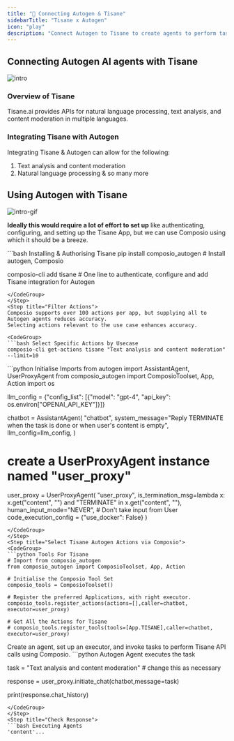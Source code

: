 ```yaml
---
title: "🚀 Connecting Autogen & Tisane"
sidebarTitle: "Tisane x Autogen"
icon: "play"
description: "Connect Autogen to Tisane to create agents to perform tasks using natural language"
---
```


## Connecting Autogen AI agents with Tisane
![intro](/media/intro.jpg)

### Overview of Tisane

Tisane.ai provides APIs for natural language processing, text analysis, and content moderation in multiple languages.

### Integrating Tisane with Autogen

Integrating Tisane & Autogen can allow for the following:

1. Text analysis and content moderation
2. Natural language processing
& so many more

## Using Autogen with Tisane
![intro-gif](/media/intro.gif)
<Steps>
<Step title="Setting Up the Environment">

**Ideally this would require a lot of effort to set up** like authenticating, configuring, and setting up the Tisane App, but we can use Composio using which it should be a breeze.

<CodeGroup>
```bash Installing & Authorising Tisane
pip install composio_autogen # Install autogen, Composio 

composio-cli add tisane # One line to authenticate, configure and add Tisane integration for Autogen
```
</CodeGroup>
</Step>
<Step title="Filter Actions">
Composio supports over 100 actions per app, but supplying all to Autogen agents reduces accuracy.
Selecting actions relevant to the use case enhances accuracy.

<CodeGroup>
```bash Select Specific Actions by Usecase
composio-cli get-actions tisane "Text analysis and content moderation" --limit=10
```
</CodeGroup>

</Step>
<Step title="Import Base Packages">

<CodeGroup>
```python Initialise Imports
from autogen import AssistantAgent, UserProxyAgent
from composio_autogen import ComposioToolset, App, Action
import os

llm_config = {"config_list": [{"model": "gpt-4", "api_key": os.environ["OPENAI_API_KEY"]}]}

chatbot = AssistantAgent(
    "chatbot",
    system_message="Reply TERMINATE when the task is done or when user's content is empty",
    llm_config=llm_config,
)

# create a UserProxyAgent instance named "user_proxy"
user_proxy = UserProxyAgent(
    "user_proxy",
    is_termination_msg=lambda x: x.get("content", "") and "TERMINATE" in x.get("content", ""),
    human_input_mode="NEVER", # Don't take input from User
    code_execution_config = {"use_docker": False}
)
```
</CodeGroup>
</Step>
<Step title="Select Tisane Autogen Actions via Composio">
<CodeGroup>
```python Tools For Tisane
# Import from composio_autogen
from composio_autogen import ComposioToolset, App, Action

# Initialise the Composio Tool Set
composio_tools = ComposioToolset()

# Register the preferred Applications, with right executor. 
composio_tools.register_actions(actions=[],caller=chatbot, executor=user_proxy)

# Get All the Actions for Tisane
# composio_tools.register_tools(tools=[App.TISANE],caller=chatbot, executor=user_proxy) 
```
</CodeGroup>
</Step>
<Step title="Execute the Agent">
Create an agent, set up an executor, and invoke tasks to perform Tisane API calls using Composio. 
<CodeGroup>
```python Autogen Agent executes the task

task = "Text analysis and content moderation" # change this as necessary

response = user_proxy.initiate_chat(chatbot,message=task)

print(response.chat_history)
```
</CodeGroup>
</Step>
<Step title="Check Response">
```bash Executing Agents
'content'...
```
</Step>
</Steps>
